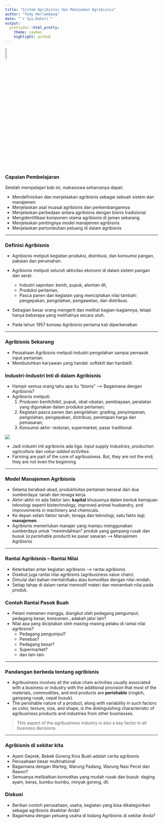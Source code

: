 ```yaml
---
title: "Sistem Agribisnis dan Manajemen Agribisnis"
author: "Tedy Herlambang"
date: "`r Sys.Date()`"
output:
  prettydoc::html_pretty:
    theme: cayman
    highlight: github
---
```

[![Home](pot.png){width="10%"}](https://bangtedy.github.io/wasagri)

### Capaian Pembelajaran

Setelah mempelajari bab ini, mahasiswa seharusnya dapat:

* Mendefinisikan dan menjelaskan agribisnis sebagai sebuah sistem dan manajemen
* Menjelaskan asal muasal agribisnis dan perkembangannya
* Menjelaskan perbedaan antara agribisnis dengan bisnis tradisional
* Mengidentifikasi komponen utama agribisnis di jaman sekarang
* Menjelaskan pentingnya model manajemen agribisnis
* Menjelaskan pertumbuhan peluang di dalam agribisnis

---

### Definisi Agribisnis

* Agribisnis meliputi kegiatan produksi, distribusi, dan konsumsi pangan, pakaian dan perumahan.

* Agribisnis meliputi seluruh aktivitas ekonomi di dalam sistem pangan dan serat: 
  - Industri saprotan: benih, pupuk, alsintan dll,
  - Produksi pertanian,
  - Pasca panen dan kegiatan yang menciptakan nilai tambah: pengepakan, pengolahan, pengawetan, dan distribusi.

* Sebagian besar orang mengerti dan melihat bagian-bagiannya, tetapi hanya beberapa yang melihatnya secara utuh. 

* Pada tahun 1957 konsep Agribisnis pertama kali diperkenalkan

---

### Agribisnis Sekarang

* Peusahaan Agribisnis meliputi industri pengolahan sampai pemasok input pertanian.
* Membutuhkan karyawan yang handal: softskill dan hardskill. 

### Industri-Industri Inti di dalam Agribisnis

* Hampir semua orang tahu apa itu “bisnis” --> Bagaimana dengan Agribisnis?
* Agribisnis meliputi:
  1. Produsen benih/bibit, pupuk, obat-obatan, pembiayaan, peralatan yang digunakan dalam produksi pertanian; 
  2. Kegiatan pasca panen dan pengolahan: grading, penyimpanan, pengolahan, pengepakan, distribusi, penetapan harga dan pemasaran; 
  3. Konsumsi akhir: restoran, supermarket, pasar traditional.
  
![](market.png)

* Jadi industri inti agribisnis ada tiga: *input supply industries, production agriculture* dan *value-added activities*. 
* Farming are part of the core of agribusiness. But, they are not the end; they are not even the beginning.

---

### Model Manajemen Agribisnis

* Selama berabad-abad, produktivitas pertanian berasal dari dua sumberdaya: tanah dan tenaga kerja. 
* Akhir-akhir ini ada faktor lain: **kapital** khususnya dalam bentuk kemajuan teknologi seperti biotechnology, improved animal husbandry, and improvements in machinery and chemicals.
* Ke depan selain faktor tanah, tenaga dan teknologi, satu fakto lagi: **manajemen**.
* Agribisnis memerlukan manajer yang mampu menggunakan sumberdaya untuk "memindahkan" produk yang gampang rusak dan busuk (*a perishable product*) ke pasar sasaran --> Manajemen Agribisnis

---

### Rantai Agribisnis -- Rantai Nilai

* Keterkaitan antar kegiatan agribisnis --> rantai agribisnis. 
* Disebut juga rantai nilai agribisnis (agribusiness value chain).
* Dimulai dari bahan mentah/baku atau komoditas dengan nilai rendah. 
* Setiap tahap di dalam rantai memodif materi dan menambah nilai pada produk. 

### Contoh Rantai Pasok Buah
- Petani memanen mangga, diangkut oleh pedagang pengumpul, pedagang besar, konsumen...adakah jalur lain? 
- Nilai apa yang diciptakan oleh masing-masing pelaku di rantai nilai agribisnis? 
  - Pedagang pengumpul?
  - Penebas?
  - Pedagang besar?
  - Supermarket?
  - dan lain-lain 

---

### Pandangan berbeda tentang agribisnis

* Agribusiness involves all the value chain activities usually associated with a business or industry with the additional provision that most of the materials, commodities, and end products are **perishable** (ringkih, gampang rusak, cepat busuk). 
* The perishable nature of a product, along with variability in such factors as color, texture, size, and shape, is the distinguishing characteristic of agribusiness products and industries from other businesses. 

> This aspect of the agribusiness industry is also a key factor in all business decisions. 

---

### Agribisnis di sekitar kita

* Ayam Geprek, Bebek Goreng Kios  Buah adalah cerita agribisnis
* Perusahaan besar multinational
* Bagaimana dengan Warteg, Warung Padang, Warung Nasi Pecel dan Rawon?
* Semuanya melibatkan komoditas yang mudah rusak dan busuk: daging ayam, beras, bumbu-bumbu, minyak goreng, dll.

### Diskusi

* Berikan contoh perusahaan, usaha, kegiatan yang bisa dikategorikan sebagai agribisnis disekitar Anda! 
* Bagaimana dengan peluang usaha di bidang Agribisnis di sekitar Anda?

